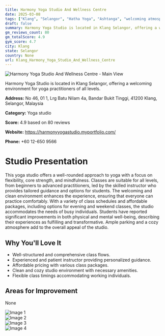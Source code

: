 ```yaml
---
title: Harmony Yoga Studio And Wellness Centre
date: 2025-03-08
tags: ["Klang", "Selangor", "Hatha Yoga", "Ashtanga", "welcoming atmosphere", "clean environment", "Klang"]  
draft: false
summary: Harmony Yoga Studio is located in Klang Selangor, offering a welcoming environment for yoga practitioners of all levels.
gm_reviews_count: 80
gm_totalScore: 4.9
gym_score: 4.7
city: Klang
state: Selangor
country: None
url: Klang_Harmony_Yoga_Studio_And_Wellness_Centre
---
```


<div className="aspect-[16/9] relative my-8">
  <img 
    src="https://lh5.googleusercontent.com/p/AF1QipOt3svf2sJHKpJIz-9SUu_pW4ojt6Yf_RcYb1Ao=w1920-h1080-k-no"
    alt="Harmony Yoga Studio And Wellness Centre - Main View"
    className="object-cover absolute inset-0 w-full h-full rounded-lg"
  />
</div>

Harmony Yoga Studio is located in Klang Selangor, offering a welcoming environment for yoga practitioners of all levels.

**Address:** No 46, 01 1, Lrg Batu Nilam 4a, Bandar Bukit Tinggi, 41200 Klang, Selangor, Malaysia

**Category:** Yoga studio

**Score:** 4.9 based on 80 reviews

**Website:** https://harmonyyogastudio.myportfolio.com/

**Phone:** +60 12-650 9566

# Studio Presentation

This yoga studio offers a well-rounded approach to yoga with a focus on flexibility, core strength, and mindfulness. Classes are suitable for all levels, from beginners to advanced practitioners, led by the skilled instructor who provides tailored guidance and options for students. The welcoming and clean environment enhances the experience, ensuring that everyone can practice comfortably. With a variety of class schedules and affordable packages, including options for evening and weekend classes, the studio accommodates the needs of busy individuals. Students have reported significant improvements in both physical and mental well-being, describing their experiences as fulfilling and transformative. Ample parking and a cozy atmosphere add to the overall appeal of the studio.

## Why You'll Love It

- Well-structured and comprehensive class flows.
- Experienced and patient instructor providing personalized guidance.
- Affordable pricing with various class packages.
- Clean and cozy studio environment with necessary amenities.
- Flexible class timings accommodating working individuals.

## Areas for Improvement

None

<div className="grid grid-cols-1 xl:grid-cols-2 gap-4 my-8">
<div className="aspect-[4/3] relative"><img src="https://lh5.googleusercontent.com/p/AF1QipM4h5n54suoqQsmsMXqM3maLJqJQDmyYqvVRzzf=w1920-h1080-k-no" alt="Image 1" className="object-cover absolute inset-0 w-full h-full rounded-lg" /></div>
<div className="aspect-[4/3] relative"><img src="https://lh5.googleusercontent.com/p/AF1QipOTfdv7u7Nfx3uQOLRjChWqhfShDwW4_GJAKDfU=w1920-h1080-k-no" alt="Image 2" className="object-cover absolute inset-0 w-full h-full rounded-lg" /></div>
<div className="aspect-[4/3] relative"><img src="https://lh3.googleusercontent.com/gps-cs-s/AB5caB_AXv6DMt5lRBCfl3wLkmxTdWqXrG0dd9a-1l8pA8T61kUI0PBGTd0nzVgpsK068n1PQ4jP1OyE7FTh4IWnDFkD-fcaKPwmtPEzVJLLn-BRJgK-njymxT7NvFUGs3laOrmqZ14A=w1920-h1080-k-no" alt="Image 3" className="object-cover absolute inset-0 w-full h-full rounded-lg" /></div>
<div className="aspect-[4/3] relative"><img src="https://lh3.googleusercontent.com/gps-cs-s/AB5caB9b48cimNIm5QBrkeEos3-oDpOXso3UqX8OcCST9-5XT41-Yd8jo8BHA7f78nxQ0aQFshVZEkxmy25nWQ4EBTvsfsXc1WaJBBWqubTD_H-UkZxoII2_fqq26OCoT0JM60kckh45=w1920-h1080-k-no" alt="Image 4" className="object-cover absolute inset-0 w-full h-full rounded-lg" /></div>
</div>
